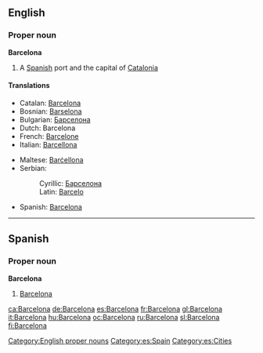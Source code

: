 ==English==

===Proper noun===
{{wikipedia}}
'''Barcelona'''

# A [[Spanish]] port and the capital of [[Catalonia]]

====Translations====
{{top}}
*Catalan: [[Barcelona]] {{f}}
*Bosnian: [[Barselona]] {{f}}
*Bulgarian: [[Барселона]] {{f}}
*Dutch: Barcelona
*French: [[Barcelone]]
*Italian: [[Barcellona]] {{f}}
{{mid}}
*Maltese: [[Barċellona]]
*Serbian:
*:Cyrillic: [[Барселона]] {{f}}
*:Latin: [[Barcelo]] {{f}}
*Spanish: [[#Spanish|Barcelona]]
{{bottom}}

[[Category:English proper nouns]]

----

==Spanish==

===Proper noun===
'''Barcelona'''

# [[#English|Barcelona]]

[[Category:es:Spain]]
[[Category:es:Cities]]

[[ca:Barcelona]]
[[de:Barcelona]]
[[es:Barcelona]]
[[fr:Barcelona]]
[[gl:Barcelona]]
[[it:Barcelona]]
[[hu:Barcelona]]
[[oc:Barcelona]]
[[ru:Barcelona]]
[[sl:Barcelona]]
[[fi:Barcelona]]